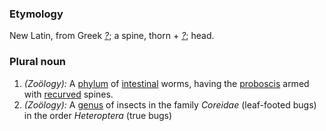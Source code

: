 ===Etymology===
New Latin, from Greek ''[[?]]''; a spine, thorn + ''[[?]]''; head.
===Plural noun===
#''(Zoölogy):'' A [[phylum]] of [[intestinal]] worms, having the [[proboscis]] armed with [[recurved]] spines.
#''(Zoölogy):'' A [[genus]] of insects in the family ''Coreidae'' (leaf-footed bugs) in the order ''Heteroptera'' (true bugs)